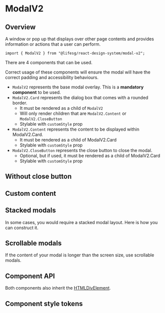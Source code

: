 
<Meta of={ModalV2Stories} />

# ModalV2

## Overview

A window or pop up that displays over other page contents and provides information or actions
that a user can perform.

```tsx
import { ModalV2 } from "@lifesg/react-design-system/modal-v2";
```

There are 4 components that can be used.

Correct usage of these components will ensure the modal will have
the correct padding and accessibility behaviours.

-   `ModalV2` represents the base modal overlay. This is a **mandatory component** to be used.
-   `ModalV2.Card` represents the dialog box that comes with a rounded border.
    -   It must be rendered as a child of `ModalV2`
    -   Will only render children that are `ModalV2.Content` or `ModalV2.CloseButton`
    -   Stylable with `customStyle` prop
-   `ModalV2.Content` represents the content to be displayed within ModalV2.Card.
    -   It must be rendered as a child of ModalV2.Card
    -   Stylable with `customStyle` prop
-   `ModalV2.CloseButton` represents the close button to close the modal.
    -   Optional, but if used, it must be rendered as a child of ModalV2.Card
    -   Stylable with `customStyle` prop

<Canvas of={ModalV2Stories.Default} />

## Without close button

<Canvas of={ModalV2Stories.WithoutCloseButton} />

## Custom content

<Canvas of={ModalV2Stories.CustomContent} />

## Stacked modals

In some cases, you would require a stacked modal layout. Here is how you can construct it.

<Canvas of={ModalV2Stories.StackedModals} />

## Scrollable modals

If the content of your modal is longer than the screen size, use scrollable modals.

<Canvas of={ModalV2Stories.ScrollableModals} />

## Component API

Both components also inherit the [HTMLDivElement](https://developer.mozilla.org/en-US/docs/Web/API/HTMLDivElement).

<PropsTable />

## Component style tokens

<StyleTokensTable />
